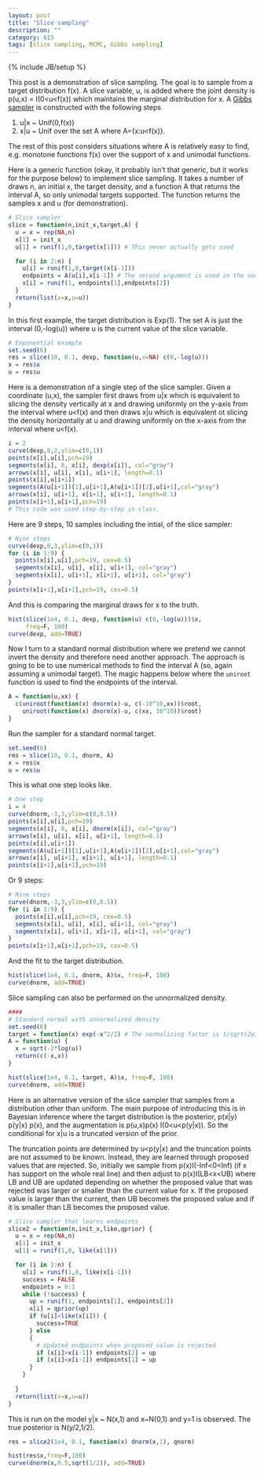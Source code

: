 ```yaml
---
layout: post
title: "Slice sampling"
description: ""
category: 615
tags: [slice sampling, MCMC, Gibbs sampling]
---
```

{% include JB/setup %}

This post is a demonstration of slice sampling. The goal is to sample from a target distribution f(x). A slice variable, u, is added where the joint density is p(u,x) = I(0<u<f(x)) which maintains the marginal distribution for x. A [Gibbs sampler](http://jarad.me/stat544/2013/03/gibbs-sampling/) is constructed with the following steps

1. u|x ~ Unif(0,f(x))
1. x|u ~ Unif over the set A where A={x:u<f(x)}.

The rest of this post considers situations where A is relatively easy to find, e.g. monotone functions f(x) over the support of x and unimodal functions. 


Here is a generic function (okay, it probably isn't that generic, but it works for the purpose below) to implement slice sampling. It takes a number of draws n, an initial x, the target density, and a function A that returns the interval A, so only unimodal targets supported. The function returns the samples x and u (for demonstration).
```r
# Slice sampler
slice = function(n,init_x,target,A) {
  u = x = rep(NA,n)
  x[1] = init_x
  u[1] = runif(1,0,target(x[1])) # This never actually gets used

  for (i in 2:n) {
    u[i] = runif(1,0,target(x[i-1]))
    endpoints = A(u[i],x[i-1]) # The second argument is used in the second example
    x[i] = runif(1, endpoints[1],endpoints[2])
  }
  return(list(x=x,u=u))
}
```

In this first example, the target distribution is Exp(1). The set A is just the interval (0,-log(u)) where u is the current value of the slice variable. 

```r
# Exponential example
set.seed(6)
res = slice(10, 0.1, dexp, function(u,x=NA) c(0,-log(u)))
x = res$x
u = res$u
```

Here is a demonstration of a single step of the slice sampler. Given a coordinate (u,x), the sampler first draws from u|x which is equivalent to slicing the density vertically at x and drawing uniformly on the y-axis from the interval where u<f(x) and then draws x|u which is equivalent ot slicing the density horizontally at u and drawing uniformly on the x-axis from the interval where u<f(x). 

```r
i = 2
curve(dexp,0,2,ylim=c(0,1))
points(x[i],u[i],pch=19)
segments(x[i], 0, x[i], dexp(x[i]), col="gray")
arrows(x[i], u[i], x[i], u[i+1], length=0.1)
points(x[i],u[i+1])
segments(A(u[i+1])[1],u[i+1],A(u[i+1])[2],u[i+1],col="gray")
arrows(x[i], u[i+1], x[i+1], u[i+1], length=0.1)
points(x[i+1],u[i+1],pch=19)
# This code was used step-by-step in class.
```

Here are 9 steps, 10 samples including the intial, of the slice sampler:

```r
# Nine steps
curve(dexp,0,3,ylim=c(0,1))
for (i in 1:9) {
  points(x[i],u[i],pch=19, cex=0.5)
  segments(x[i], u[i], x[i], u[i+1], col="gray")
  segments(x[i], u[i+1], x[i+1], u[i+1], col="gray")
}
points(x[i+1],u[i+1],pch=19, cex=0.5)
```

And this is comparing the marginal draws for x to the truth. 

```r
hist(slice(1e4, 0.1, dexp, function(u) c(0,-log(u)))$x, 
     freq=F, 100)
curve(dexp, add=TRUE)
```

Now I turn to a standard normal distribution where we pretend we cannot invert the density and therefore need another approach. The approach is going to be to use numerical methods to find the interval A (so, again assuming a unimodal target). The magic happens below where the `uniroot` function is used to find the endpoints of the interval.

```r
A = function(u,xx) {
  c(uniroot(function(x) dnorm(x)-u, c(-10^10,xx))$root, 
    uniroot(function(x) dnorm(x)-u, c(xx, 10^10))$root)
}
```

Run the sampler for a standard normal target. 

```r
set.seed(6)
res = slice(10, 0.1, dnorm, A)
x = res$x
u = res$u
```

This is what one step looks like.

```r
# One step
i = 4
curve(dnorm,-3,3,ylim=c(0,0.5))
points(x[i],u[i],pch=19)
segments(x[i], 0, x[i], dnorm(x[i]), col="gray")
arrows(x[i], u[i], x[i], u[i+1], length=0.1)
points(x[i],u[i+1])
segments(A(u[i+1])[1],u[i+1],A(u[i+1])[2],u[i+1],col="gray")
arrows(x[i], u[i+1], x[i+1], u[i+1], length=0.1)
points(x[i+1],u[i+1],pch=19)
```

Or 9 steps:
```r
# Nine steps
curve(dnorm,-3,3,ylim=c(0,0.5))
for (i in 1:9) {
  points(x[i],u[i],pch=19, cex=0.5)
  segments(x[i], u[i], x[i], u[i+1], col="gray")
  segments(x[i], u[i+1], x[i+1], u[i+1], col="gray")
}
points(x[i+1],u[i+1],pch=19, cex=0.5)
```

And the fit to the target distribution.
```r
hist(slice(1e4, 0.1, dnorm, A)$x, freq=F, 100)
curve(dnorm, add=TRUE)
```

Slice sampling can also be performed on the unnormalized density. 

```r
####
# Standard normal with unnormalized density
set.seed(6)
target = function(x) exp(-x^2/2) # The normalizing factor is 1/sqrt(2pi)
A = function(u) {
  x = sqrt(-2*log(u))
  return(c(-x,x))
}

hist(slice(1e4, 0.1, target, A)$x, freq=F, 100)
curve(dnorm, add=TRUE)
```

Here is an alternative version of the slice sampler that samples from a distribution other than uniform. The main purpose of introducing this is in Bayesian inference where the target distribution is the posterior, p(x|y) \propto p(y|x) p(x), and the augmentation is p(u,x)\propto p(x) I(0<u<p(y|x)). So the conditional for x|u is a truncated version of the prior. 

The truncation points are determined by u<p(y|x) and the truncation points are not assumed to be known. Instead, they are learned through proposed values that are rejected. So, initially we sample from p(x)I(-Inf<0<Inf) (if x has support on the whole real line) and then adjust to p(x)I(LB<x<UB) where LB and UB are updated depending on whether the proposed value that was rejected was larger or smaller than the current value for x. If the proposed value is larger than the current, then UB becomes the proposed value and if it is smaller than LB becomes the proposed value.

```r
# Slice sampler that learns endpoints
slice2 = function(n,init_x,like,qprior) {
  u = x = rep(NA,n)
  x[1] = init_x
  u[1] = runif(1,0, like(x[1]))

  for (i in 2:n) {
    u[i] = runif(1,0, like(x[i-1]))
    success = FALSE
    endpoints = 0:1
    while (!success) {
      up = runif(1, endpoints[1], endpoints[2])
      x[i] = qprior(up)
      if (u[i]<like(x[i])) {
        success=TRUE
      } else
      {
        # Updated endpoints when proposed value is rejected
        if (x[i]>x[i-1]) endpoints[2] = up
        if (x[i]<x[i-1]) endpoints[1] = up
      }
    }
    
  }
  return(list(x=x,u=u))
}
```

This is run on the model y|x ~ N(x,1) and x~N(0,1) and y=1 is observed. The true posterior is N(y/2,1/2).

```r
res = slice2(1e4, 0.1, function(x) dnorm(x,1), qnorm)

hist(res$x,freq=F,100)
curve(dnorm(x,0.5,sqrt(1/2)), add=TRUE)
```

